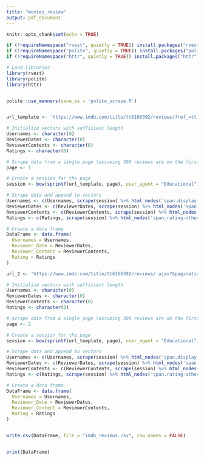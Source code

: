 ```yaml
---
title: "movies_review"
output: pdf_document
---
```


```r
knitr::opts_chunk$set(echo = TRUE)
```

```r

if (!requireNamespace("rvest", quietly = TRUE)) install.packages("rvest")
if (!requireNamespace("polite", quietly = TRUE)) install.packages("polite")
if (!requireNamespace("httr", quietly = TRUE)) install.packages("httr")

# Load libraries
library(rvest)
library(polite)
library(httr)


polite::use_manners(save_as = 'polite_scrape.R')


url_template <- 'https://www.imdb.com/title/tt6166392/reviews/?ref_=tt_ql_2'

# Initialize vectors with sufficient length
Usernames <- character(0)
ReviewerDates <- character(0)
ReviewerContents <- character(0)
Ratings <- character(0)

# Scrape data from a single page (assuming 300 reviews are on the first page)
page <- 1

# Create a session for the page
session <- bow(sprintf(url_template, page), user_agent = "Educational")

# Scrape data and append to vectors
Usernames <- c(Usernames, scrape(session) %>% html_nodes('span.display-name-link') %>% html_text())
ReviewerDates <- c(ReviewerDates, scrape(session) %>% html_nodes('span.review-date') %>% html_text())
ReviewerContents <- c(ReviewerContents, scrape(session) %>% html_nodes('div.text.show-more__control') %>% html_text())
Ratings <- c(Ratings, scrape(session) %>% html_nodes('span.rating-other-user-rating') %>% html_text())

# Create a data frame
DataFrame <- data.frame(
  Usernames = Usernames,
  Reviewer_Date = ReviewerDates,
  Reviewer_Content = ReviewerContents,
  Rating = Ratings
)

url_2 <- 'https://www.imdb.com/title/tt6166392/reviews/ ajax?&paginationKey=g4w6ddbmqyzdo6ic4oxwjnrqrxtm4br73qkt56hna7e7sul5pjt6ubc7o44vvnzdb4d4x4icymwwtiavrrj6njgjuxxcs'

# Initialize vectors with sufficient length
Usernames <- character(0)
ReviewerDates <- character(0)
ReviewerContents <- character(0)
Ratings <- character(0)

# Scrape data from a single page (assuming 300 reviews are on the first page)
page <- 2

# Create a session for the page
session <- bow(sprintf(url_template, page), user_agent = "Educational")

# Scrape data and append to vectors
Usernames <- c(Usernames, scrape(session) %>% html_nodes('span.display-name-link') %>% html_text())
ReviewerDates <- c(ReviewerDates, scrape(session) %>% html_nodes('span.review-date') %>% html_text())
ReviewerContents <- c(ReviewerContents, scrape(session) %>% html_nodes('div.text.show-more__control') %>% html_text())
Ratings <- c(Ratings, scrape(session) %>% html_nodes('span.rating-other-user-rating') %>% html_text())

# Create a data frame
DataFrame <- data.frame(
  Usernames = Usernames,
  Reviewer_Date = ReviewerDates,
  Reviewer_Content = ReviewerContents,
  Rating = Ratings
)


write.csv(DataFrame, file = "imdb_reviews.csv", row.names = FALSE)


print(DataFrame)


```

